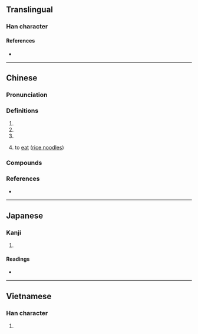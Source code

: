 {{character info}}
==Translingual==

===Han character===
{{Han char|rn=30|rad=口|as=10|sn=13|four=64093|canj=RJBF|ids=⿰口索}}

====References====
* {{Han ref|kx=0204.111|dkj=04135|hdz=10666.010|uh=55E6|ud=21990|bh=B6DB|bd=46811}}

----

==Chinese==
{{zh-forms}}

===Pronunciation===
{{zh-pron
|m=suō
|c=so1,sok3
|mn=so
|cat=a,v
}}
{{rfp|cmn|Guilin Mandarin (lacking support though)}}

===Definitions===
{{zh-hanzi}}

# {{zh-used in|哆嗦}}
# {{zh-used in|囉嗦}}
# {{zh-used in|嗦嗦}}
# {{lb|zh|Guilin Mandarin}} to [[eat]] ([[rice noodle]]s)

===Compounds===
{{zh-der|哆嗦|囉嗦|囉囉嗦嗦|囉哩囉嗦|哆囉哆嗦|打哆嗦}}

===References===
* {{R:yue:mfccd}}

----

==Japanese==

===Kanji===
{{ja-kanji|grade=|rs=口10}}

# {{rfdef|ja|sort=口10}}

====Readings====
* {{ja-readings|on=[[さ]] (sa)|kun=}}

----

==Vietnamese==

===Han character===
{{vi-hantu|[[sách]]|rs=口10}}

# {{rfdef|vi|sort=口10}}